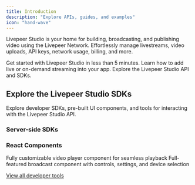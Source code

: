 ```yaml
---
title: Introduction
description: "Explore APIs, guides, and examples"
icon: "hand-wave"
---
```


Livepeer Studio is your home for building, broadcasting, and publishing video
using the Livepeer Network. Effortlessly manage livestreams, video uploads, API
keys, network usage, billing, and more.

<CardGroup cols={2}>
  <Card title="Quickstart" href="/developers/quick-start" icon="bolt-lightning">
    Get started with Livepeer Studio in less than 5 minutes.
  </Card>
  <Card title="Guides" href="/developers/guides/overview" icon="book">
    Learn how to add live or on-demand streaming into your app.
  </Card>
  <Card
    title="API References"
    href="/api-reference/overview/introduction"
    icon="code"
  >
    Explore the Livepeer Studio API and SDKs.
  </Card>
</CardGroup>

## Explore the Livepeer Studio SDKs

Explore developer SDKs, pre-built UI components, and tools for interacting with
the Livepeer Studio API.

### Server-side SDKs

<CardGroup cols={2}>
  <Card title="Typescript" icon="js" color="#EFD81A" href="/sdks/javascript" />
  <Card title="Ruby" icon="gem" color="#AA1401" href="/sdks/ruby" />
  <Card title="Go" icon="golang" color="#1EAED8" href="/sdks/go" />
  <Card title="Python" icon="python" color="#F4DC5E" href="/sdks/python" />
</CardGroup>

### React Components

<CardGroup cols={2}>
  <Card
    title="Player Component"
    icon="react"
    color="#5ED2F3"
    href="/sdks/react/Player"
  >
    Fully customizable video player component for seamless playback
  </Card>
  <Card
    title="Broadcast Component"
    icon="react"
    color="#5ED2F3"
    href="/sdks/react/broadcast"
  >
    Full-featured broadcast component with controls, settings, and device
    selection
  </Card>

</CardGroup>

[View all developer tools](/sdks/introduction)
